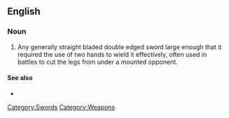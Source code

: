 ==English==

===Noun===
{{en-noun}}

# Any generally straight bladed double edged sword large enough that it required the use of two hands to wield it effectively, often used in battles to cut the legs from under a mounted opponent.

====See also====
*{{pedialite}}

[[Category:Swords]]
[[Category:Weapons]]